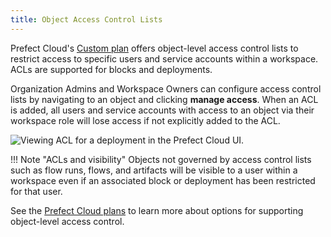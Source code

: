 ```yaml
---
title: Object Access Control Lists 
---
```



Prefect Cloud's [Custom plan](https://www.prefect.io/pricing) offers object-level access control lists to restrict access to specific users and service accounts within a workspace. ACLs are supported for blocks and deployments.

Organization Admins and Workspace Owners can configure access control lists by navigating to an object and clicking **manage access**.
When an ACL is added, all users and service accounts with access to an object via their workspace role will lose access if not explicitly added to the ACL.

![Viewing ACL for a deployment in the Prefect Cloud UI.](/2.18.3/img/ui/access-control.png)

!!! Note "ACLs and visibility"
  Objects not governed by access control lists such as flow runs, flows, and artifacts will be visible to a user within a workspace even if an associated block or deployment has been restricted for that user.

See the [Prefect Cloud plans](https://www.prefect.io/pricing) to learn more about options for supporting object-level access control.
